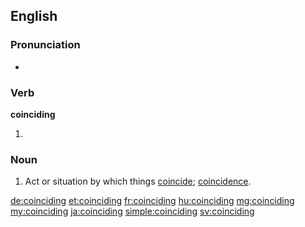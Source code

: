 ==English==

===Pronunciation===
* {{rhymes|aɪdɪŋ|lang=en}}

===Verb===
'''coinciding'''

# {{present participle of|coincide|lang=en}}

===Noun===
{{en-noun}}

# Act or situation by which things [[coincide]]; [[coincidence]].

[[de:coinciding]]
[[et:coinciding]]
[[fr:coinciding]]
[[hu:coinciding]]
[[mg:coinciding]]
[[my:coinciding]]
[[ja:coinciding]]
[[simple:coinciding]]
[[sv:coinciding]]